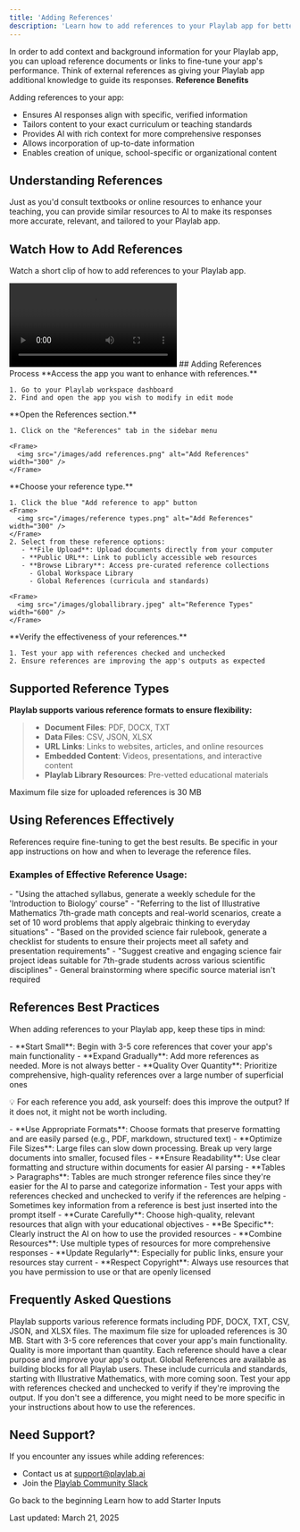 ```yaml
---
title: 'Adding References'
description: 'Learn how to add references to your Playlab app for better context and performance'
---
```

In order to add context and background information for your Playlab app, you can upload reference documents or links to fine-tune your app's performance. Think of external references as giving your Playlab app additional knowledge to guide its responses.
<Info>
  **Reference Benefits**
  
  Adding references to your app:
  - Ensures AI responses align with specific, verified information
  - Tailors content to your exact curriculum or teaching standards
  - Provides AI with rich context for more comprehensive responses
  - Allows incorporation of up-to-date information
  - Enables creation of unique, school-specific or organizational content
</Info>

## <Icon icon="book-open" size="24" className="inline-block align-text-bottom" /> Understanding References

Just as you'd consult textbooks or online resources to enhance your teaching, you can provide similar resources to AI to make its responses more accurate, relevant, and tailored to your Playlab app.

## <Icon icon="video" size="24" className="inline-block align-text-bottom" /> Watch How to Add References

Watch a short clip of how to add references to your Playlab app.
<Frame>
  <video 
    controls 
    className="w-full aspect-video" 
    src="https://www.loom.com/embed/3dde02f8531b43cbae6a6e4b969fa25b?sid=ac4fc523-8ac0-4c21-ae4f-1f2aef3b9641">
  </video>
</Frame>
## <Icon icon="arrow-right" size="24" className="inline-block align-text-bottom" /> Adding References Process

<Steps>
  <Step title="Navigate to Your App">
    **Access the app you want to enhance with references.**
    
    1. Go to your Playlab workspace dashboard
    2. Find and open the app you wish to modify in edit mode
  </Step>

  <Step title="Access References Tab">
    **Open the References section.**
    
    1. Click on the "References" tab in the sidebar menu
    
    <Frame>
      <img src="/images/add references.png" alt="Add References" width="300" />
    </Frame>
  </Step>

  <Step title="Add References">
    **Choose your reference type.**
    
    1. Click the blue "Add reference to app" button
    <Frame>
      <img src="/images/reference types.png" alt="Add References" width="300" />
    </Frame>
    2. Select from these reference options:
       - **File Upload**: Upload documents directly from your computer
       - **Public URL**: Link to publicly accessible web resources
       - **Browse Library**: Access pre-curated reference collections
         - Global Workspace Library
         - Global References (curricula and standards)
    
    <Frame>
      <img src="/images/globallibrary.jpeg" alt="Reference Types" width="600" />
    </Frame>
  </Step>

  <Step title="Test Your References">
    **Verify the effectiveness of your references.**
    
    1. Test your app with references checked and unchecked
    2. Ensure references are improving the app's outputs as expected
  </Step>
</Steps>

## <Icon icon="lightbulb-on" size="24" className="inline-block align-text-bottom" /> Supported Reference Types

**Playlab supports various reference formats to ensure flexibility:**

>* **Document Files**: PDF, DOCX, TXT
>* **Data Files**: CSV, JSON, XLSX
>* **URL Links**: Links to websites, articles, and online resources
>* **Embedded Content**: Videos, presentations, and interactive content
>* **Playlab Library Resources**: Pre-vetted educational materials

<Warning>Maximum file size for uploaded references is 30 MB</Warning>

## <Icon icon="circle-check" size="24" className="inline-block align-text-bottom" /> Using References Effectively

References require fine-tuning to get the best results. Be specific in your app instructions on how and when to leverage the reference files.

### Examples of Effective Reference Usage:

<Accordion title="For specific content requirements">
  - "Using the attached syllabus, generate a weekly schedule for the 'Introduction to Biology' course"
  - "Referring to the list of Illustrative Mathematics 7th-grade math concepts and real-world scenarios, create a set of 10 word problems that apply algebraic thinking to everyday situations"
</Accordion>

<Accordion title="For safety guidelines and project requirements">
  - "Based on the provided science fair rulebook, generate a checklist for students to ensure their projects meet all safety and presentation requirements"
</Accordion>

<Accordion title="What NOT to use references for">
  - "Suggest creative and engaging science fair project ideas suitable for 7th-grade students across various scientific disciplines"
  - General brainstorming where specific source material isn't required
</Accordion>

## <Icon icon="star" size="24" className="inline-block align-text-bottom" /> References Best Practices

When adding references to your Playlab app, keep these tips in mind:

<Accordion title="Quality Over Quantity">
  - **Start Small**: Begin with 3-5 core references that cover your app's main functionality
  - **Expand Gradually**: Add more references as needed. More is not always better
  - **Quality Over Quantity**: Prioritize comprehensive, high-quality references over a large number of superficial ones
  
  💡 For each reference you add, ask yourself: does this improve the output? If it does not, it might not be worth including.
</Accordion>

<Accordion title="File Formatting">
  - **Use Appropriate Formats**: Choose formats that preserve formatting and are easily parsed (e.g., PDF, markdown, structured text)
  - **Optimize File Sizes**: Large files can slow down processing. Break up very large documents into smaller, focused files
  - **Ensure Readability**: Use clear formatting and structure within documents for easier AI parsing
  - **Tables > Paragraphs**: Tables are much stronger reference files since they're easier for the AI to parse and categorize information
</Accordion>

<Accordion title="Testing and Refinement">
  - Test your apps with references checked and unchecked to verify if the references are helping
  - Sometimes key information from a reference is best just inserted into the prompt itself
</Accordion>

<Accordion title="Additional Tips">
  - **Curate Carefully**: Choose high-quality, relevant resources that align with your educational objectives
  - **Be Specific**: Clearly instruct the AI on how to use the provided resources
  - **Combine Resources**: Use multiple types of resources for more comprehensive responses
  - **Update Regularly**: Especially for public links, ensure your resources stay current
  - **Respect Copyright**: Always use resources that you have permission to use or that are openly licensed
</Accordion>

## <Icon icon="circle-question" size="24" className="inline-block align-text-bottom" /> Frequently Asked Questions

<Accordion title="What types of files can I upload as references?">
  Playlab supports various reference formats including PDF, DOCX, TXT, CSV, JSON, and XLSX files. The maximum file size for uploaded references is 30 MB.
</Accordion>

<Accordion title="How many references should I add to my app?">
  Start with 3-5 core references that cover your app's main functionality. Quality is more important than quantity. Each reference should have a clear purpose and improve your app's output.
</Accordion>

<Accordion title="What are Global References?">
  Global References are available as building blocks for all Playlab users. These include curricula and standards, starting with Illustrative Mathematics, with more coming soon.
</Accordion>

<Accordion title="How do I know if my references are being used effectively?">
  Test your app with references checked and unchecked to verify if they're improving the output. If you don't see a difference, you might need to be more specific in your instructions about how to use the references.
</Accordion>

## <Icon icon="bullhorn" size="24" className="inline-block align-text-bottom" /> Need Support?

If you encounter any issues while adding references:

* Contact us at [support@playlab.ai](mailto:support@playlab.ai)
* Join the [Playlab Community Slack](https://join.slack.com/t/playlabcommunity/shared_invite/zt-31mhwj7nl-49e1Mw5fYpyHJGOFyDIFtA)

<CardGroup>
  <Card title="Back to Getting Started" icon="arrow-left" href="/getstarted/Getting Started" iconType="duotone">
    Go back to the beginning
  </Card>
  <Card title="Adding Starter Inputs" icon="input-text" href="/getstarted/Adding Starter Inputs" iconType="duotone">
    Learn how to add Starter Inputs
  </Card>
</CardGroup>

Last updated: March 21, 2025